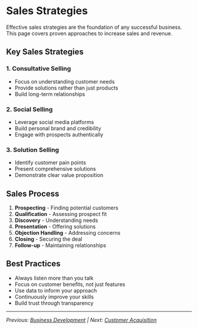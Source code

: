 # Sales Strategies

Effective sales strategies are the foundation of any successful business. This page covers proven approaches to increase sales and revenue.

## Key Sales Strategies

### 1. Consultative Selling
- Focus on understanding customer needs
- Provide solutions rather than just products
- Build long-term relationships

### 2. Social Selling
- Leverage social media platforms
- Build personal brand and credibility
- Engage with prospects authentically

### 3. Solution Selling
- Identify customer pain points
- Present comprehensive solutions
- Demonstrate clear value proposition

## Sales Process

1. **Prospecting** - Finding potential customers
2. **Qualification** - Assessing prospect fit
3. **Discovery** - Understanding needs
4. **Presentation** - Offering solutions
5. **Objection Handling** - Addressing concerns
6. **Closing** - Securing the deal
7. **Follow-up** - Maintaining relationships

## Best Practices

- Always listen more than you talk
- Focus on customer benefits, not just features
- Use data to inform your approach
- Continuously improve your skills
- Build trust through transparency

---

*Previous: [Business Development](./business-development) | Next: [Customer Acquisition](./customer-acquisition)*
